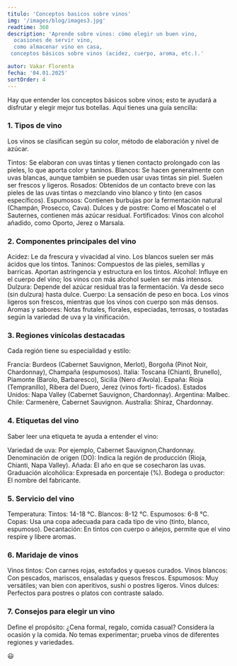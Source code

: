 ```yaml
---
titulo: 'Conceptos basicos sobre vinos'
img: '/images/blog/images3.jpg'
readtime: 360
description: 'Aprende sobre vinos: cómo elegir un buen vino,
  ocasiones de servir vino,
  como almacenar vino en casa, 
 conceptos básicos sobre vinos (acidez, cuerpo, aroma, etc.).'

autor: Vakar Florenta
fecha: '04.01.2025'
sortOrder: 4
---
```

Hay que entender los conceptos básicos sobre vinos; esto te ayudará a disfrutar y elegir mejor tus botellas. Aquí tienes una guía sencilla:

<h3>1. Tipos de vino</h3>

Los vinos se clasifican según su color, método de elaboración y nivel de azúcar.
<div className="text-red-800 tracking-wide">
Tintos: Se elaboran con uvas tintas y tienen contacto prolongado con las
pieles, lo que aporta color y taninos.
Blancos: Se hacen generalmente con uvas blancas, aunque también se pueden usar 
uvas tintas sin piel. Suelen ser frescos y ligeros.
Rosados: Obtenidos de un contacto breve con las pieles de las uvas tintas o
mezclando vino blanco y tinto (en casos específicos).
Espumosos: Contienen burbujas por la fermentación natural (Champán, Prosecco, 
Cava).
Dulces y de postre: Como el Moscatel o el Sauternes, contienen más azúcar 
residual.
Fortificados: Vinos con alcohol añadido, como Oporto, Jerez o Marsala.
</div>

<h3>2. Componentes principales del vino</h3>
<div className="text-red-800 tracking-wide">
Acidez: Le da frescura y vivacidad al vino. Los blancos suelen ser más ácidos
que los tintos.
Taninos: Compuestos de las pieles, semillas y barricas. Aportan astringencia
y estructura en los tintos.
Alcohol: Influye en el cuerpo del vino; los vinos con más alcohol suelen
ser más intensos.
Dulzura: Depende del azúcar residual tras la fermentación. Va desde seco
(sin dulzura) hasta dulce.
Cuerpo: La sensación de peso en boca. Los vinos ligeros son frescos, mientras 
que los vinos con cuerpo son más densos.
Aromas y sabores: Notas frutales, florales, especiadas, terrosas, o tostadas
según la variedad de uva y la vinificación.
</div>

<h3>3. Regiones vinícolas destacadas</h3>

Cada región tiene su especialidad y estilo:
<div className="text-red-800 tracking-wide">
Francia: Burdeos (Cabernet Sauvignon, Merlot), Borgoña 
(Pinot Noir, Chardonnay), Champaña (espumosos).
Italia: Toscana (Chianti, Brunello), Piamonte (Barolo, Barbaresco),
Sicilia (Nero d'Avola).
España: Rioja (Tempranillo), Ribera del Duero, Jerez (vinos forti-
ficados).
Estados Unidos: Napa Valley (Cabernet Sauvignon, Chardonnay).
Argentina: Malbec.
Chile: Carmenère, Cabernet Sauvignon.
Australia: Shiraz, Chardonnay.
</div>

<h3>4. Etiquetas del vino</h3>

Saber leer una etiqueta te ayuda a entender el vino:
<div className="text-red-800 tracking-wide">
Variedad de uva: Por ejemplo, Cabernet Sauvignon,Chardonnay.
Denominación de origen (DO): Indica la región de producción
(Rioja, Chianti, Napa Valley).
Añada: El año en que se cosecharon las uvas.
Graduación alcohólica: Expresada en porcentaje (%).
Bodega o productor: El nombre del fabricante.
</div>

<h3>5. Servicio del vino</h3>
<div className="text-red-800 tracking-wide">
Temperatura:
    Tintos: 14-18 °C.
    Blancos: 8-12 °C.
    Espumosos: 6-8 °C.
Copas: Usa una copa adecuada para cada tipo de vino (tinto, blanco,
espumoso).
Decantación: En tintos con cuerpo o añejos, permite que el vino
respire y libere aromas.
</div>

<h3>6. Maridaje de vinos</h3>
<div className="text-red-800 tracking-wide">
Vinos tintos: Con carnes rojas, estofados y quesos curados.
Vinos blancos: Con pescados, mariscos, ensaladas y quesos frescos.
Espumosos: Muy versátiles; van bien con aperitivos, sushi o
postres ligeros.
Vinos dulces: Perfectos para postres o platos con contraste salado.
</div>

<h3>7. Consejos para elegir un vino</h3>
<div className="text-red-800 tracking-wide">
Define el propósito: ¿Cena formal, regalo, comida casual?
Considera la ocasión y la comida.
No temas experimentar; prueba vinos de diferentes regiones y 
variedades.
</div>

😃
